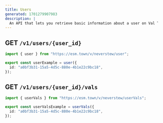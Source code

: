 ```yaml
---
title: Users
generated: 1701279907983
description: |
  An API that lets you retrieve basic information about a user on Val Town
---
```


## GET `/v1/users/{user_id}`

```ts title="Example" val
import { user } from "https://esm.town/v/neverstew/user";

export const userExample = user({
  id: "a0bf3b31-15a5-4d5c-880e-4b1e22c9bc18",
});
```

## GET `/v1/users/{user_id}/vals`

```ts title="Example" val
import { userVals } from "https://esm.town/v/neverstew/userVals";

export const userValsExample = userVals({
  id: "a0bf3b31-15a5-4d5c-880e-4b1e22c9bc18",
});
```